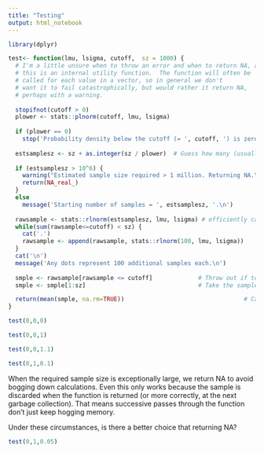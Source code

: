 ```yaml
---
title: "Testing"
output: html_notebook
---
```


```r
library(dplyr)
```



```r
test<- function(lmu, lsigma, cutoff,  sz = 1000) {
  # I'm a little unsure when to throw an error and when to return NA, as
  # this is an internal utility function.  The function will often be
  # called for each value in a vector, so in general we don't
  # want it to fail catastrophically, but would rather it return NA,
  # perhaps with a warning.
  
  stopifnot(cutoff > 0)
  plower <- stats::plnorm(cutoff, lmu, lsigma)
  
  if (plower == 0)
    stop('Probability density below the cutoff (= ', cutoff, ') is zero.')
  
  estsamplesz <- sz + as.integer(sz / plower)  # Guess how many (usually guess high).
  
  if (estsamplesz > 10^6) {
    warning("Estimated sample size required > 1 million. Returning NA.\n")
    return(NA_real_)
  }
  else
    message('Starting number of samples = ', estsamplesz, '.\n')
  
  rawsample <- stats::rlnorm(estsamplesz, lmu, lsigma) # efficiently calculate guess
  while(sum(rawsample<=cutoff) < sz) {
    cat('.')
    rawsample <- append(rawsample, stats::rlnorm(100, lmu, lsigma))
  }
  cat('\n')
  message('Any dots represent 100 additional samples each.\n')
  
  smple <- rawsample[rawsample <= cutoff]             # Throw out if too large
  smple <- smple[1:sz]                                # Take the sample

  return(mean(smple, na.rm=TRUE))                                  # Calculate the mean
}

```



```r
test(0,0,0)
```

```r
test(0,0,1)
```

```r
test(0,0,1.1)
```

```r
test(0,1,0.1)
```
When the required sample size is exceptionally large, we return NA to avoid
bogging down calculations. Even this only works because the sample is discarded when
the function is returned (or more correctly, at the next garbage collection).
That means successive passes through the function don't just keep hogging memory.

Under these circumstances, is there a better choice that returning NA?
```r
test(0,1,0.05)
```
